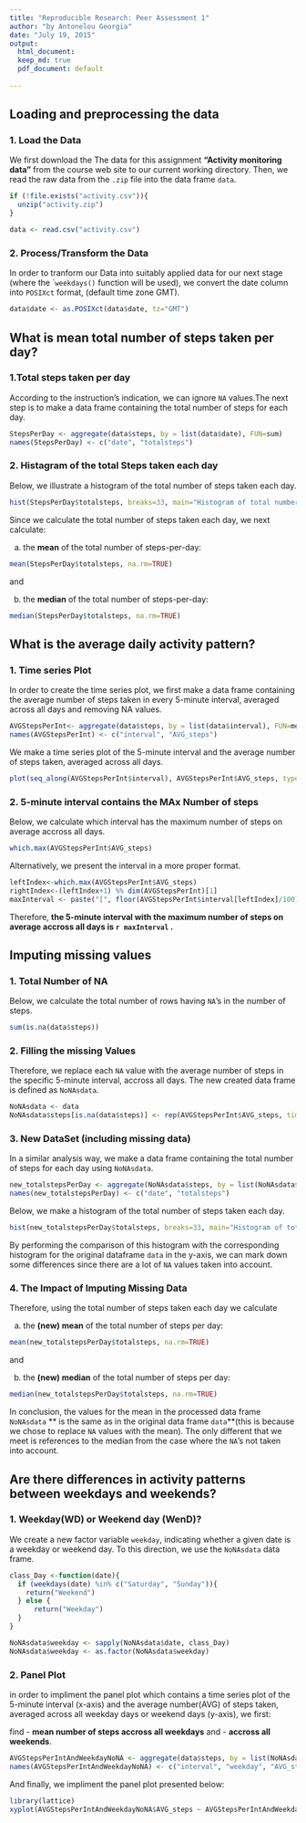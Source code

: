```yaml
---
title: "Reproducible Research: Peer Assessment 1"
author: "by Antonelou Georgia"
date: "July 19, 2015"
output: 
  html_document: 
  keep_md: true
  pdf_document: default
    
---
```



## Loading and preprocessing the data
### 1. Load the Data
We first download the The data for this assignment  **"Activity monitoring data"** from the course web site to our current working directory. Then,  we read the raw data from the `.zip` file into the data frame `data`.

```r
if (!file.exists("activity.csv")){
  unzip("activity.zip")
}

data <- read.csv("activity.csv")
```
### 2. Process/Transform the Data
In order to tranform our Data into suitably applied data for our next stage (where the ``weekdays()` function will be used), we convert the date column into `POSIXct` format, (default time zone GMT).

```r
data$date <- as.POSIXct(data$date, tz="GMT")
```

## What is mean total number of steps taken per day?
### 1.Total steps taken per day
According to the instruction's indication, we can ignore `NA` values.The next step is to make a data frame containing the total number of steps for each day.

```r
StepsPerDay <- aggregate(data$steps, by = list(data$date), FUN=sum)
names(StepsPerDay) <- c("date", "totalsteps")
```
### 2. Histagram of the total Steps taken each day
Below, we illustrate a histogram of the total number of steps taken each day.

```r
hist(StepsPerDay$totalsteps, breaks=33, main="Histogram of total number of steps per day", xlab="Total steps per Day", col="green")
```

Since we calculate the total number of steps taken each day, we next calculate:

a) the **mean** of the total number of steps-per-day:

```r
mean(StepsPerDay$totalsteps, na.rm=TRUE)
```

and

b) the **median** of the total number of steps-per-day:

```r
median(StepsPerDay$totalsteps, na.rm=TRUE)
```

## What is the average daily activity pattern?

### 1. Time series Plot
In order to create the time series plot, we first make a data frame containing the average number of steps taken in every 5-minute interval, averaged across all days and removing NA values. 

```r
AVGStepsPerInt<- aggregate(data$steps, by = list(data$interval), FUN=mean, na.rm=TRUE)
names(AVGStepsPerInt) <- c("interval", "AVG_steps")
```

We make a time series plot of the 5-minute interval and the average number of steps taken, averaged across all days.

```r
plot(seq_along(AVGStepsPerInt$interval), AVGStepsPerInt$AVG_steps, type="l", main="Average number of steps per 5-minute interval", xlab="5-minute interval (initial interval is [00:00-00:05])", ylab="Average number of steps")
```

### 2. 5-minute interval contains  the MAx Number of steps ###

Below, we calculate which interval has the maximum number of steps on average accross all days.  

```r
which.max(AVGStepsPerInt$AVG_steps)
```

Alternatively, we present the interval in a more proper format.

```r
leftIndex<-which.max(AVGStepsPerInt$AVG_steps)
rightIndex<-(leftIndex+1) %% dim(AVGStepsPerInt)[1] 
maxInterval <- paste("[", floor(AVGStepsPerInt$interval[leftIndex]/100), ":", AVGStepsPerInt$interval[leftIndex]%%100, "-", floor(AVGStepsPerInt$interval[rightIndex]/100), ":", AVGStepsPerInt$interval[rightIndex]%%100, "]", sep="")
```
Therefore, 
**the 5-minute interval with the maximum number of steps on average accross all days is `r maxInterval` .**


## Imputing missing values
### 1. Total Number of NA

Below, we calculate the total number of rows having `NA`'s in the number of steps.

```r
sum(is.na(data$steps))
```

### 2. Filling the missing Values

Therefore, we replace each `NA` value with the average number of steps in the specific 5-minute interval, accross all days. The new created data frame is defined as `NoNAsdata`. 

```r
NoNAsdata <- data
NoNAsdata$steps[is.na(data$steps)] <- rep(AVGStepsPerInt$AVG_steps, times = dim(data)[1]/(24*60/5))[is.na(data$steps)]
```

### 3. New DataSet (including missing data)

In a similar analysis way, we make a data frame containing the total number of steps for each day using `NoNAsdata`.

```r
new_totalstepsPerDay <- aggregate(NoNAsdata$steps, by = list(NoNAsdata$date), FUN=sum)
names(new_totalstepsPerDay) <- c("date", "totalsteps")
```

Below, we make a histogram of the total number of steps taken each day.

```r
hist(new_totalstepsPerDay$totalsteps, breaks=33, main="Histogram of total number of steps per day without NAs", xlab="Total steps per Day", col="darkblue")
```

By performing the comparison of this histogram with the corresponding histogram for the original dataframe `data` in the y-axis, we can mark down some differences since there are a lot of `NA` values taken into account. 

### 4. The Impact of Imputing Missing Data

Therefore, using the total number of steps taken each day we calculate

a) the **(new) mean** of the total number of steps per day: 

```r
mean(new_totalstepsPerDay$totalsteps, na.rm=TRUE)
```
and 

b) the **(new) median** of the total number of steps per day:

```r
median(new_totalstepsPerDay$totalsteps, na.rm=TRUE)
```

In conclusion, the values for the mean in the processed data frame `NoNAsdata` ** is the same as in the original data frame `data`**(this is because we chose to replace `NA` values with the mean). The only different that we meet is references to the median from the case where the  `NA`'s not taken into account.

## Are there differences in activity patterns between weekdays and weekends?
### 1. Weekday(WD) or Weekend day (WenD)?

We create a new factor variable `weekday`, indicating whether a given date is a weekday or weekend day. 
To this direction, we use the `NoNAsdata` data frame.

```r
class_Day <-function(date){
  if (weekdays(date) %in% c("Saturday", "Sunday")){
    return("Weekend")
  } else {
      return("Weekday")
  }
} 

NoNAsdata$weekday <- sapply(NoNAsdata$date, class_Day)
NoNAsdata$weekday <- as.factor(NoNAsdata$weekday)
```

### 2. Panel Plot
in order to impliment the panel plot which  contains a time series plot of the 5-minute interval (x-axis) and the average number(AVG) of steps taken, averaged across all weekday days or weekend days (y-axis), we first:

find 
-  **mean number of steps accross all weekdays** and 
-  **accross all weekends**.

```r
AVGStepsPerIntAndWeekdayNoNA <- aggregate(data$steps, by = list(NoNAsdata$interval, NoNAsdata$weekday), FUN=mean, na.rm=TRUE)
names(AVGStepsPerIntAndWeekdayNoNA) <- c("interval", "weekday", "AVG_steps")
```


And finally, we impliment the panel plot presented below:

```r
library(lattice)
xyplot(AVGStepsPerIntAndWeekdayNoNA$AVG_steps ~ AVGStepsPerIntAndWeekdayNoNA$interval | AVGStepsPerIntAndWeekdayNoNA$weekday, type="l", ylab="Average number of steps", xlab="5-minute interval \n (Initial interval is [00:00-00:05])", main="Average number of steps \n per 5-minute interval", layout(c(1,2,1)))
```
